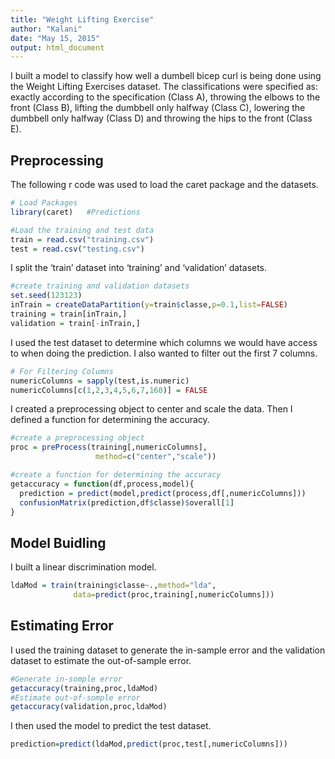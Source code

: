 ```yaml
---
title: "Weight Lifting Exercise"
author: "Kalani"
date: "May 15, 2015"
output: html_document
---
```

I built a model to classify how well a dumbell bicep curl is being done using the Weight Lifting Exercises dataset. The classifications were specified as: exactly according to the specification (Class A), throwing the elbows to the front (Class B), lifting the dumbbell only halfway (Class C), lowering the dumbbell only halfway (Class D) and throwing the hips to the front (Class E).

## Preprocessing
The following r code was used to load the caret package and the datasets.
```r
# Load Packages
library(caret)   #Predictions

#Load the training and test data
train = read.csv("training.csv")
test = read.csv("testing.csv")
```
I split the 'train' dataset into 'training' and 'validation' datasets.
```r
#create training and validation datasets
set.seed(123123)
inTrain = createDataPartition(y=train$classe,p=0.1,list=FALSE)
training = train[inTrain,]
validation = train[-inTrain,]
```
I used the test dataset to determine which columns we would have access to when doing the prediction. I also wanted to filter out the first 7 columns.
```r
# For Filtering Columns
numericColumns = sapply(test,is.numeric)
numericColumns[c(1,2,3,4,5,6,7,160)] = FALSE
```
I created a preprocessing object to center and scale the data. Then I defined a function for determining the accuracy.
```r
#create a preprocessing object
proc = preProcess(training[,numericColumns],
                   method=c("center","scale"))

#create a function for determining the accuracy
getaccuracy = function(df,process,model){
  prediction = predict(model,predict(process,df[,numericColumns]))
  confusionMatrix(prediction,df$classe)$overall[1]
}
```

## Model Buidling
I built a linear discrimination model.
```r
ldaMod = train(training$classe~.,method="lda",
              data=predict(proc,training[,numericColumns]))
```

## Estimating Error
I used the training dataset to generate the in-sample error and the validation dataset to estimate the out-of-sample error.
```r
#Generate in-somple error
getaccuracy(training,proc,ldaMod) 
#Estimate out-of-somple error
getaccuracy(validation,proc,ldaMod) 
```
I then used the model to predict the test dataset.
```r
prediction=predict(ldaMod,predict(proc,test[,numericColumns])) 
```